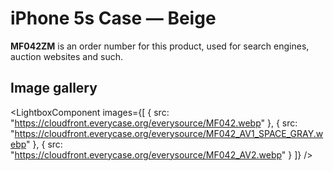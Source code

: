
# iPhone 5s Case — Beige

<Callout type='info' emoji='👉🏻'>**MF042ZM** is an order number for this product, used for search engines, auction websites and such.</Callout>

## Image gallery

<LightboxComponent
    images={[
      {
        src: "https://cloudfront.everycase.org/everysource/MF042.webp"
      },
      {
        src: "https://cloudfront.everycase.org/everysource/MF042_AV1_SPACE_GRAY.webp"
      },
      {
        src: "https://cloudfront.everycase.org/everysource/MF042_AV2.webp"
      }
    ]}
  />
